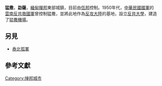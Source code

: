 {{refimprove|time=2022-5-6}}
'''猛撒'''，'''勐薩'''，[[緬甸|緬甸]][[撣邦|撣邦]]東部城鎮，目前由[[佤邦|佤邦]]控制。1950年代，[[中華民國國軍|中華民國國軍]]的[[雲南反共救國軍|雲南反共救國軍]]曾控制猛撒，並將此地作為[[反攻大陸|反攻大陸]]的基地，設立[[反共大學|反共大學]]，建造了[[猛撒機場|猛撒機場]]。{{R|:0|page=97}}

==另見==
*[[泰北孤軍|泰北孤軍]]

==參考文獻==
{{reflist|
<ref name=":0">{{cite book|author =覃怡輝 | title=《金三角國軍血淚史 1950-1981》| publisher = [[聯經出版|聯經出版]] | date =2009-08-28 | ISBN =978-986-019-491-3 |work = 中研院叢書}}</ref>
}}

[[Category:掸邦城市|Category:掸邦城市]]

{{coord|20|32|N|99|15|E|display=title|region:MM_type:city_source:GNS-enwiki}}